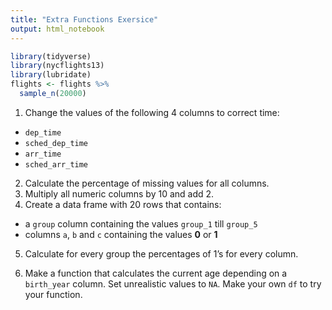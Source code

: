 ```yaml
---
title: "Extra Functions Exersice"
output: html_notebook
---
```


```r
library(tidyverse)
library(nycflights13)
library(lubridate)
flights <- flights %>%
  sample_n(20000)
```

1. Change the values of the following 4 columns to correct time:

  - `dep_time`
  - `sched_dep_time`
  - `arr_time`
  - `sched_arr_time`

2. Calculate the percentage of missing values for all columns.
3. Multiply all numeric columns by 10 and add 2.
4. Create a data frame with 20 rows that contains: 
  
  - a `group` column containing the values `group_1` till `group_5`
  - columns `a`, `b` and `c` containing the values **0** or **1**

5. Calculate for every group the percentages of 1's for every column.

6. Make a function that calculates the current age depending on a  `birth_year` column. Set unrealistic values to `NA`. Make your own `df` to try your function.